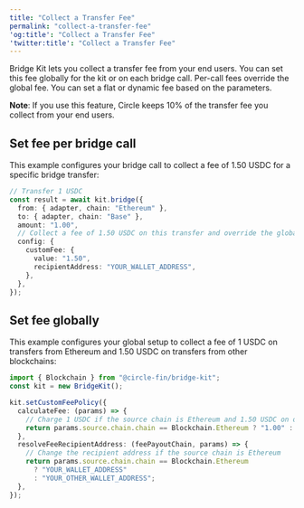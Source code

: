 ```yaml
---
title: "Collect a Transfer Fee"
permalink: "collect-a-transfer-fee"
'og:title': "Collect a Transfer Fee"
'twitter:title': "Collect a Transfer Fee"
---
```


Bridge Kit lets you collect a transfer fee from your end users. You can set this
fee globally for the kit or on each bridge call. Per-call fees override the
global fee. You can set a flat or dynamic fee based on the parameters.

<Info>

**Note**: If you use this feature, Circle keeps 10% of the transfer fee you
collect from your end users.

</Info>

## Set fee per bridge call

This example configures your bridge call to collect a fee of 1.50 USDC for a
specific bridge transfer:


```typescript Typescript
// Transfer 1 USDC
const result = await kit.bridge({
  from: { adapter, chain: "Ethereum" },
  to: { adapter, chain: "Base" },
  amount: "1.00",
  // Collect a fee of 1.50 USDC on this transfer and override the global fee, if set
  config: {
    customFee: {
      value: "1.50",
      recipientAddress: "YOUR_WALLET_ADDRESS",
    },
  },
});
```

## Set fee globally

This example configures your global setup to collect a fee of 1 USDC on
transfers from Ethereum and 1.50 USDC on transfers from other blockchains:



```typescript Typescript
import { Blockchain } from "@circle-fin/bridge-kit";
const kit = new BridgeKit();

kit.setCustomFeePolicy({
  calculateFee: (params) => {
    // Charge 1 USDC if the source chain is Ethereum and 1.50 USDC on other blockchains
    return params.source.chain.chain == Blockchain.Ethereum ? "1.00" : "1.50";
  },
  resolveFeeRecipientAddress: (feePayoutChain, params) => {
    // Change the recipient address if the source chain is Ethereum
    return params.source.chain.chain == Blockchain.Ethereum
      ? "YOUR_WALLET_ADDRESS"
      : "YOUR_OTHER_WALLET_ADDRESS";
  },
});
```